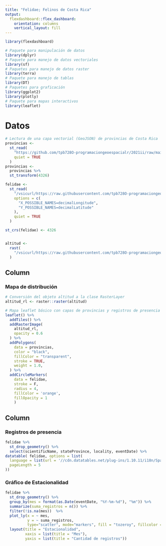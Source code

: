 ```yaml
---
title: "Felidae; Felinos de Costa Rica"
output: 
  flexdashboard::flex_dashboard:
    orientation: columns
    vertical_layout: fill
---
```


```r
library(flexdashboard)
```

```r
# Paquete para manipulación de datos
library(dplyr)
# Paquete para manejo de datos vectoriales
library(sf)
# Paquetes para manejo de datos raster
library(terra)
# Paquete para manejo de tablas
library(DT)
# Paquetes para graficación
library(ggplot2)
library(plotly)
# Paquete para mapas interactivos
library(leaflet)
```
# Datos
```r
# Lectura de una capa vectorial (GeoJSON) de provincias de Costa Rica
provincias <-
  st_read(
    "https://github.com/tpb728O-programaciongeoespacialr/2021ii/raw/main/datos/ign/delimitacion-territorial-administrativa/provincias.geojson",
    quiet = TRUE
  )
provincias <-
  provincias %>%
  st_transform(4326)

felidae <-
  st_read(
    "/vsicurl/https://raw.githubusercontent.com/tpb728O-programaciongeoespacialr/2021ii/main/datos/gbif/felidae.csv",
    options = c(
      "X_POSSIBLE_NAMES=decimalLongitude",
      "Y_POSSIBLE_NAMES=decimalLatitude"
    ),
    quiet = TRUE
  )

st_crs(felidae) <- 4326


altitud <-
  rast(
    "/vsicurl/https://raw.githubusercontent.com/tpb728O-programaciongeoespacialr/2021ii/master/datos/worldclim/altitud.tif"
  )

```




Column {data-width=600}
-----------------------------------------------------------------------

### Mapa de distribución

```r
# Conversión del objeto altitud a la clase RasterLayer
altitud_rl <- raster::raster(altitud)

# Mapa leaflet básico con capas de provincias y registros de presencia de felinos
leaflet() %>%
  addTiles() %>%
  addRasterImage(
    altitud_rl, 
    opacity = 0.6
  ) %>%    
  addPolygons(
    data = provincias,
    color = "black",
    fillColor = "transparent",
    stroke = TRUE,
    weight = 1.0,
  ) %>%
  addCircleMarkers(
    data = felidae,
    stroke = F,
    radius = 4,
    fillColor = 'orange',
    fillOpacity = 1 
    )
```

Column {data-width=400}
-----------------------------------------------------------------------

### Registros de presencia

```r
felidae %>%
  st_drop_geometry() %>%
  select(scientificName, stateProvince, locality, eventDate) %>%
datatable( felidae, options = list(
  language = list(url = '//cdn.datatables.net/plug-ins/1.10.11/i18n/Spanish.json'),
  pageLength = 5
))
```

### Gráfico de Estacionalidad

```r
felidae %>%
  st_drop_geometry() %>%
  group_by(mes = format(as.Date(eventDate, "%Y-%m-%d"), "%m")) %>%
  summarize(suma_registros = n()) %>%
  filter(!is.na(mes))  %>%
  plot_ly(x = ~ mes,
          y = ~ suma_registros,
          type="scatter", mode="markers", fill = "tozeroy", fillcolor = "green") %>%
  layout(title = "Estacionalidad",
         xaxis = list(title = "Mes"),
         yaxis = list(title = "Cantidad de registros"))
```

